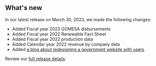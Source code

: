 ## What's new

In our latest release on March 30, 2023, we made the following changes:

- Added <Link href="/how-revenue-works/gomesa/" linkType="default">Fiscal year 2023 GOMESA disbursements</Link>
- Added <Link href="/downloads/renewables-fact-sheets/Renewables-Fact-Sheet-FY22.pdf" linkType="default">Fiscal year 2022 Renewable Fact Sheet</Link>
- Added <Link href="/downloads/production/" linkType="default">Fiscal year 2022 production data</Link>
- Added <Link href="/downloads/federal-revenue-by-company/" linkType="default">Calendar year 2022 revenue by company data</Link>
- Added [a blog about redesigning a government website with users](https://blog-nrrd.doi.gov/modernize-government-website/)

Review our [full release details](https://github.com/ONRR/nrrd/releases).
